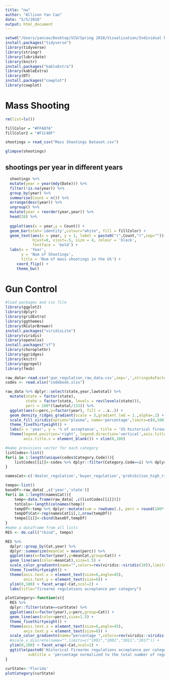 ```yaml
---
title: "nw"
author: "Allison Yan Cao"
date: "5/5/2018"
output: html_document
---
```




```r
setwd("/Users/yancao/Desktop/SCU/Spring 2018/Visualization/Individual Project")
install.packages("tidyverse")
library(tidyverse)
library(stringr)
library(lubridate)
library(knitr)
install.packages("kableExtra")
library(kableExtra)
library(DT)
install.packages("cowplot")
library(cowplot)
```

# Mass Shooting
```r
rm(list=ls())

fillColor = "#FFA07A"
fillColor2 = "#F1C40F"

shootings = read_csv("Mass Shootings Dataset.csv")

glimpse(shootings)
```
## shootings per year in different years
```r
  shootings %>%
  mutate(year = year(mdy(Date))) %>%
  filter(!is.na(year)) %>%
  group_by(year) %>%
  summarise(Count = n()) %>%
  arrange(desc(year)) %>%
  ungroup() %>%
  mutate(year = reorder(year,year)) %>%
  head(20) %>%
  
  ggplot(aes(x = year,y = Count)) +
  geom_bar(stat='identity',colour="white", fill = fillColor) +
  geom_text(aes(x = year, y = 1, label = paste0("(",Count,")",sep="")),
            hjust=0, vjust=.5, size = 4, colour = 'black',
            fontface = 'bold') +
  labs(x = 'Year', 
       y = 'Num of Shootings', 
       title = 'Num of mass shootings in the US') +
     coord_flip() +
     theme_bw() 
```

# Gun Control
```r
#load packages and csv file
library(ggplot2)
library(dplyr)
library(gridExtra)
library(ggthemes)
library(RColorBrewer)
install.packages("viridisLite")
library(viridis)
library(openxlsx)
install.packages("sf")
library(choroplethr)
library(ggridges)
library(knitr)
library(ggrepel)
library(fmsb)
```

```r
raw_data<-read.csv('gun_regulation_raw_data.csv',sep=',',stringsAsFactors=F)
codes <- read.xlsx("codebook.xlsx")
```

```r
raw_data %>% dplyr::select(state,year,lawtotal) %>% 
  mutate(state = factor(state),
         state = factor(state, levels = rev(levels(state))),
         perc = 100*(lawtotal/133)) %>% 
  ggplot(aes(x=perc,y=factor(year), fill = ..x..)) + 
  geom_density_ridges_gradient(scale = 3,gradient_lwd = 1.,alpha=.1) +
  scale_fill_viridis(option="plasma", name='percentage',limits=c(0,100)) + 
  theme_fivethirtyeight() + 
  labs(x = 'year', y = '% of acceptance', title = 'US historical firearms regulations acceptance by years') +
  theme(legend.position='right', legend.direction='vertical',axis.title.y = element_blank(),
        axis.title.x = element_blank()) + xlim(0,100) 
```

```r
#make provisions vector for each category
listCodes<-list()
for(i in 1:length(unique(codes$Category.Code))){
    listCodes[[i]]<-codes %>% dplyr::filter(Category.Code==i) %>% dplyr::select(Variable.Name) %>% sapply(as.character) %>% as.vector()
}
```

```r
namesCat<-c('dealer_regulation','buyer_regulation','prohibition_high_risk','background_check','ammo_regulation','possession_regulation','concealed_carry','assault_weapon_mag','child_access_prev','gun_trafficking','stand_your_ground','preemption','immunity','domestic_violence')

tempo<-list()
baseDf<-raw_data[ ,c('year','state')]
for(i in 1:length(namesCat)){
    temp<-data.frame(raw_data[ ,c(listCodes[[i]])])
    totCols<-length(colnames(temp))
    tempDf<-temp %>% dplyr::mutate(sum = rowSums(.), perc = round(100*(sum/totCols),2)) %>% dplyr::select(sum,perc)
    tempDf$Cat<-rep(namesCat[i],1,nrow(tempDf))
    tempo[[i]]<-cbind(baseDf,tempDf)
}
#make a dataframe from all lists
RES <- do.call("rbind", tempo)
```

```r
RES %>% 
  dplyr::group_by(Cat,year) %>% 
  dplyr::summarize(meanCat = mean(perc)) %>%
  ggplot(aes(x=factor(year),y=meanCat,group=Cat)) +
  geom_line(aes(color=meanCat),size=1.5) +
  scale_color_gradientn(name="",colors=rev(viridis::viridis(10)),limits=c(0,100)) +
  theme_fivethirtyeight() + 
  theme(axis.text.x = element_text(size=6,angle=45),
        axis.text.y = element_text(size=6)) +
  ylim(0,100) + facet_wrap(~Cat,ncol=2) + 
  labs(title="firearms regulations acceptance per category")
```

```r
plotCategory<-function(x){
  RES %>% 
  dplyr::filter(state==curState) %>% 
  ggplot(aes(x=factor(year),y=perc,group=Cat)) + 
  geom_line(aes(color=perc),size=1.5) + 
  theme_fivethirtyeight() +
  theme(axis.text.x = element_text(size=6,angle=45),
        axis.text.y = element_text(size=6)) + 
  scale_color_gradientn(name="percentage ",colors=rev(viridis::viridis(100)),limits=c(0,100)) +
  #scale_x_discrete(name="",limits=c("1991","2001","2011","2017")) + 
  ylim(0,100) + facet_wrap(~Cat,ncol=2) + 
  ggtitle(paste0('Historical Firearms regulations acceptance per category in ',curState),
          subtitle = 'percentage normalized to the total number of regulations in each category')
}

curState<-'Florida'
plotCategory(curState)
```